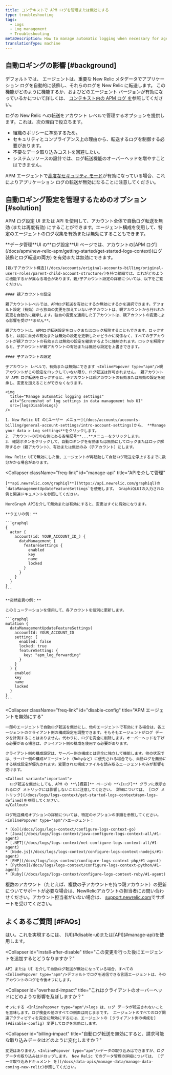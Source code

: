 ```yaml
---
title: コンテキストで APM ログを管理または無効にする
type: troubleshooting
tags:
  - Logs
  - Log management
  - Troubleshooting
metaDescription: How to manage automatic logging when necessary for agents using APM logs in context.
translationType: machine
---
```



## 自動ロギングの影響 [#background]

デフォルトでは、 <InlinePopover type="apm"/>エージェントは、重要な New Relic メタデータでアプリケーション ログを自動的に装飾し、それらのログを New Relic に転送します。 この機能がどのように機能するか、およびどのエージェント バージョンが有効になっているかについて詳しくは、 [コンテキスト内の APM ログ を](/docs/apm/new-relic-apm/getting-started/get-started-logs-context)参照してください。

ログの New Relic への転送をアカウント レベルで管理するオプションを提供します。これは、次の理由で役立ちます。

* 組織のポリシーに準拠するため。
* セキュリティとコンプライアンス上の理由から、転送するログを制御する必要があります。
* 不要なデータ取り込みコストを回避したい。
* システムリソースの設計では、ログ転送機能のオーバーヘッドを増やすことはできません。

APM エージェントで[高度なセキュリティ モード](/docs/apm/agents/manage-apm-agents/configuration/high-security-mode)が有効になっている場合、これによりアプリケーション ログの転送が無効になることに注意してください。

## 自動ロギング設定を管理するためのオプション [#solution]

APM ログ設定 UI または API を使用して、アカウント全体で自動ログ転送を無効 (または再度有効) にすることができます。エージェント構成を使用して、特定のエージェントのログ収集を有効または無効にすることもできます。

<CollapserGroup>
  <Collapser
    className="freq-link"
    id="manage-ui"
    title="UIを介して設定を管理する"
  >
    **データ管理**UI の**ログ設定**UI ページでは、アカウントの[APM ログ](/docs/apm/new-relic-apm/getting-started/get-started-logs-context)(ログ装飾とログ転送の両方) を有効または無効にできます。

    [親/子アカウント構造](/docs/accounts/original-accounts-billing/original-users-roles/parent-child-account-structure/)を持つ組織では、これがどのように機能するかが異なる場合があります。親/子アカウント設定の詳細については、以下をご覧ください。

    #### 親アカウントの設定

    親アカウントレベルでは、APMログ転送を有効にするか無効にするかを選択できます。デフォルト設定（有効）から独自の変更を加えていない子アカウントは、親アカウントから行われた変更を自動的に継承します。独自の変更を適用した子アカウントは、親アカウントの変更による影響を受け**ません**。

    親アカウントは、APMログ転送設定をロックまたはロック解除することもできます。ロックすると、以前に自分の有効または無効の設定を更新したかどうかに関係なく、すべての子アカウントが親アカウントの有効または無効の設定を継承するように強制されます。ロックを解除すると、子アカウントが親アカウントの有効または無効な設定を上書きできます。

    #### 子アカウントの設定

    子アカウント レベルで、有効または無効にできます <InlinePopover type="apm"/>親アカウントがこの設定をロックしていない限り、ログ転送は許可されません。 親アカウントが APM ログ転送をロックすると、子アカウントは親アカウントの有効または無効の設定を継承し、変更を加えることができなくなります。

    <img
      title="Manage automatic logging settings"
      alt="Screenshot of log settings in data management hub UI"
      src={logsDisableLogs}
    />

    1. New Relic UI の[ユーザー メニュー](/docs/accounts/accounts-billing/general-account-settings/intro-account-settings)から、 **Manage your data > Log settings**をクリックします。
    2. アカウントの行の右側にある省略記号**...**メニューをクリックします。
    3. 確認ボタンをクリックして、自動ロギングを有効または無効にしてロックまたはロック解除するか（親アカウント）、有効または無効のみ（子アカウント）にします。

    New Relic UIで無効にした後、エージェントが再起動して自動ログ転送を停止するまでに数分かかる場合があります。
  </Collapser>

  <Collapser
    className="freq-link"
    id="manage-api"
    title="APIを介して管理"
  >
    [**api.newrelic.com/graphiql**](https://api.newrelic.com/graphiql)の`dataManagementUpdateFeatureSettings`を使用します。 GraphiQLUIの入力された例と関連ドキュメントを参照してください。

    NerdGraph APIを介して無効または有効にすると、変更はすぐに有効になります。

    **クエリの例：**

    ```graphql
    {
      actor {
        account(id: YOUR_ACCOUNT_ID_) {
          dataManagement {
            featureSettings {
              enabled
              key
              name
              locked
            }
          }
        }
      }
    }
    ```

    **突然変異の例：**

    このミューテーションを使用して、各アカウントを個別に更新します。

    ```graphql
    mutation {
      dataManagementUpdateFeatureSettings(
        accountId: YOUR_ACCOUNT_ID
        setting: {
          enabled: false
          locked: true
          featureSetting: { 
            key: "apm_log_forwarding" 
          }
        }
      ) {
        enabled
        key
        name
        locked
      }
    }
    ```
  </Collapser>

  <Collapser
    className="freq-link"
    id="disable-config"
    title="APM エージェントを無効にする"
  >
    一部のエージェントで自動ログ転送を無効にし、他のエージェントで有効にする場合は、各エージェントのクライアント側の構成設定を調整できます。そもそもエージェントがログ データを計測することはありません。代わりに、ログを完全に削除します。オーバーヘッドを下げる必要がある場合は、クライアント側の構成を使用する必要があります。

    クライアント側の構成設定は、サーバー側の構成とは完全に独立して機能します。他の状況では、サーバー側の構成がエージェント（Rubyなど）に優先される場合でも、自動ログを無効にする構成設定が優先されます。変更された構成ファイルを読み取るエージェントのみが影響を受けます。

    <Callout variant="important">
      ログ転送を無効にしても、APM の **\[概要]** ページの **\[ログ]** グラフに表示されるログ メトリックには影響しないことに注意してください。 詳細については、 [ログ メトリック](/docs/logs/logs-context/get-started-logs-context#apm-logs-defined)を参照してください。
    </Callout>

    ログ転送構成オプションの詳細については、特定のオプションの手順を参照してください。 <InlinePopover type="apm"/>エージェント：

    * [Go](/docs/logs/logs-context/configure-logs-context-go)
    * [Java](/docs/logs/logs-context/java-configure-logs-context-all/#1-agent)
    * [.NET](/docs/logs/logs-context/net-configure-logs-context-all/#1-agent)
    * [Node.js](/docs/logs/logs-context/configure-logs-context-nodejs/#1-agent)
    * [PHP](/docs/logs/logs-context/configure-logs-context-php/#1-agent)
    * [Python](/docs/logs/logs-context/configure-logs-context-python/#1-agent)
    * [Ruby](/docs/logs/logs-context/configure-logs-context-ruby/#1-agent)
  </Collapser>
</CollapserGroup>

複数のアカウント（たとえば、複数の子アカウントを持つ親アカウント）の更新についてサポートが必要な場合は、NewRelicアカウントの担当者にお問い合わせください。アカウント担当者がいない場合は、 [support.newrelic.com](https://support.newrelic.com)でサポートを受けてください。

## よくあるご質問 [#FAQs]

<CollapserGroup>
  <Collapser
    id="disable-before-install"
    title="言語エージェントをインストールする前に、エージェントからのログをオフにすることはできますか？"
  >
    はい。これを実現するには、 [UI](#disable-ui)または[API](#manage-api)を使用します。
  </Collapser>

  <Collapser
    id="install-after-disable"
    title="この変更を行った後にエージェントを追加するとどうなりますか？"
  >
    API または UI を介して自動ログ転送が無効になっている場合、すべての <InlinePopover type="apm"/>デフォルトでログを送信できる言語エージェントは、そのアカウントのログを今後オフにします。
  </Collapser>

  <Collapser
    id="overhead-impact"
    title="これはクライアントのオーバーヘッドにどのような影響を及ぼしますか？"
  >
    オフにする <InlinePopover type="apm"/>logs は、ログ データが転送されないことを意味します。ログ検査の他のすべての側面は同じままです。 エージェントのすべてのログ関連アクティビティを完全に無効にするには、エージェントの [クライアント側の構成を](#disable-config) 変更してログを無効にします。
  </Collapser>

  <Collapser
    id="billing-impact"
    title="自動ログ転送を無効にすると、請求可能な取り込みデータはどのように変化しますか？"
  >
    変更はありません <InlinePopover type="apm"/>データの取り込みはできますが、ログ データの取り込みはドロップします。 New Relic でのデータ管理の詳細については、 [データ取り込みドキュメント を](/docs/data-apis/manage-data/manage-data-coming-new-relic)参照してください。
  </Collapser>
</CollapserGroup>